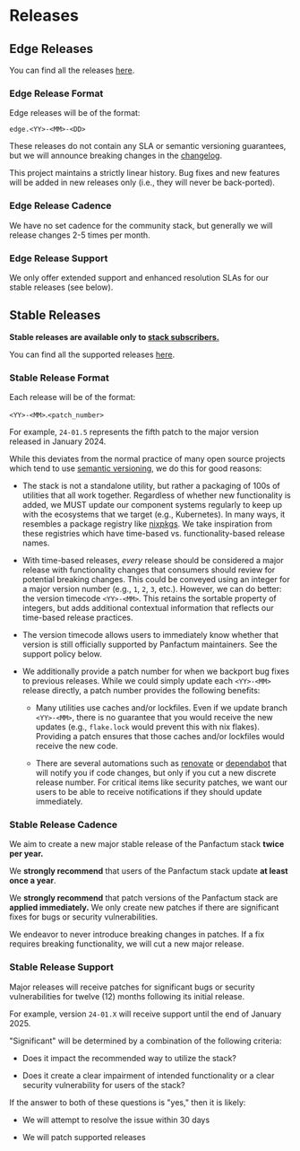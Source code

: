 # Releases

## Edge Releases

You can find all the releases [here](/changelog/edge).

### Edge Release Format

Edge releases will be of the format:

`edge.<YY>-<MM>-<DD>`

These releases do not contain any SLA or semantic versioning guarantees, but we will announce breaking changes in the
[changelog](/changelog/edge).

This project maintains a strictly
linear history. Bug fixes and
new features will be added in new releases only (i.e., they will never be back-ported).

### Edge Release Cadence

We have no set cadence for the community stack, but generally we will release changes 2-5 times per month.

### Edge Release Support

We only offer extended support and enhanced resolution SLAs for our stable releases (see below).

## Stable Releases

**Stable releases are available only to [stack subscribers.](/stack/pricing)**

You can find all the supported releases [here](/changelog/edge).

### Stable Release Format

Each release will be of the format:

`<YY>-<MM>`.`<patch_number>`

For example, `24-01.5` represents the fifth patch to the major version released in January 2024.

While this deviates from the normal practice of many open source projects which tend to use [semantic versioning](https://semver.org/),
we do this for good reasons:

* The stack is not a standalone utility, but rather a packaging of 100s of utilities that all work together.
  Regardless of whether new functionality is added, we MUST update our component systems regularly
  to keep up with the ecosystems that we target (e.g., Kubernetes). In many
  ways, it resembles a package registry like [nixpkgs](https://github.com/NixOS/nixpkgs). We take inspiration from these
  registries which have time-based vs. functionality-based release names.

* With time-based releases, *every* release should be considered a major release with functionality changes that consumers
  should review for potential breaking changes. This could be conveyed using an integer for a major version number (e.g., `1`, `2`, `3`, etc.). However,
  we can do better: the version timecode `<YY>-<MM>`. This retains the sortable property of integers, but
  adds additional contextual information that reflects our time-based release practices.

* The version timecode allows users to immediately know whether that version is still officially supported
  by Panfactum maintainers. See the support policy below.

* We additionally provide a patch number for when we backport bug fixes to previous releases. While we could simply
  update each `<YY>-<MM>` release directly, a patch number provides the following benefits:

  * Many utilities use caches and/or lockfiles. Even if we update branch `<YY>-<MM>`, there is no guarantee that you
    would receive the new updates (e.g., `flake.lock` would prevent this with nix flakes). Providing a patch ensures
    that those caches and/or lockfiles would receive the new code.

  * There are several automations such as [renovate](https://docs.renovatebot.com/) or [dependabot](https://docs.github.com/en/code-security/dependabot)
    that will notify you if code changes, but only if you cut a new discrete release number. For critical items like
    security patches, we want our users to be able to receive notifications if they should update immediately.

### Stable Release Cadence

We aim to create a new major stable release of the Panfactum stack **twice per year.**

We **strongly recommend** that users of the Panfactum stack update **at least once a year**.

We **strongly recommend** that patch versions of the Panfactum stack are **applied immediately.** We only create new patches
if there are significant fixes for bugs or security vulnerabilities.

We endeavor to never introduce breaking changes in patches. If a fix requires breaking functionality, we will
cut a new major release.

### Stable Release Support

Major releases will receive patches for significant bugs or security vulnerabilities for twelve (12) months
following its initial release.

For example, version `24-01.X` will receive support until the end of January 2025.

"Significant" will be determined by a combination of the following criteria:

* Does it impact the recommended way to utilize the stack?

* Does it create a clear impairment of intended functionality or a clear security vulnerability for users of the stack?

If the answer to both of these questions is "yes," then it is likely:

* We will attempt to resolve the issue within 30 days

* We will patch supported releases

